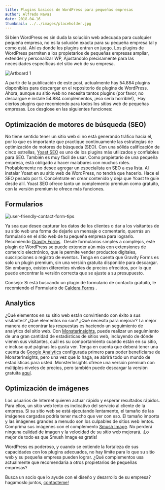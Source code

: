 ```yaml
---
title: Plugins basicos de WordPress para pequeñas empresas
author: Alfredo Navas
date: 2018-04-16
thumbnail: ../../images/placeholder.jpg
---
```


Si bien WordPress es sin duda la solución web adecuada para cualquier pequeña empresa, no es la solución exacta para su pequeña empresa tal y como está. Ahí es donde los plugins entran en juego. Los plugins de WordPress permiten a los propietarios de pequeñas empresas ampliar, extender y personalizar WP, Ajustandolo precisamente para las necesidades específicas del sitio web de su empresa.

![Artboard 1](https://www.elpuas.com/wp-content/uploads/2018/04/Artboard-1.png)

A partir de la publicación de este post, actualmente hay 54.884 plugins disponibles para descargar en el repositorio de plugins de WordPress. Ahora, aunque su sitio web no necesita tantos plugins (por favor, no descargue e instale 54.884 complementos, ¡eso sería horrible!),  Hay ciertos plugins que recomiendo para todos los sitios web de pequeñas empresas. Los desglose en las siguientes funciones:

## Optimización de motores de búsqueda (SEO)

No tiene sentido tener un sitio web si no está generando tráfico hacia él, por lo que es importante que practique continuamente las estrategias de optimización de motores de búsqueda (SEO). Con una sólida calificación de cinco estrellas, [Yoast SEO](https://wordpress.org/plugins/wordpress-seo/) es uno de los plugins más utilizados y confiables para SEO. También es muy fácil de usar. Como propietario de una pequeña empresa, está obligado a hacer malabares con muchos roles. Probablemente no desee agregar un especialista en SEO a esa lista. Al instalar Yoast en su sitio web de WordPress, no tendrá que hacerlo. Hace el SEO pesado por ti. Concéntrate en crear contenido y deja que Yoast te guíe desde allí. Yoast SEO ofrece tanto un complemento premium como gratuito, con la versión premium te ofrece más funciones.

## Formularios

![user-friendly-contact-form-tips](https://www.elpuas.com/wp-content/uploads/2018/04/user-friendly-contact-form-tips.jpg)

Ya sea que desee capturar los datos de los clientes o dar a los visitantes de su sitio web una forma de dejarle un mensaje o comentario, querrás un formulario en el sitio web de tu pequeña empresa para lograrlo. Recomiendo [Gravity Forms](https://www.gravityforms.com/).  Desde formularios simples a complejos, este plugin de WordPress se puede extender aún más con extensiones de comercio electrónico, que le permite vender productos digitales, suscripciones o registro de eventos. Tenga en cuenta que Gravity Forms es solo un plugin premium, sin una versión gratuita disponible para descargar. Sin embargo, existen diferentes niveles de precios ofrecidos, por lo que puede encontrar la versión correcta que se ajuste a su presupuesto.

Consejo: Si está buscando un plugin de formulario de contacto gratuito, le recomiendo el Formulario de [Caldera Forms](https://wordpress.org/plugins/caldera-forms/) .

## Analytics

¿Qué elementos en su sitio web están convirtiendo con éxito a sus visitantes? ¿Qué elementos no son? ¿Qué necesita para mejorar? La mejor manera de encontrar las respuestas es haciendo un seguimiento de analytics del sitio web. Con [MonsterInsights](https://www.monsterinsights.com/), puede realizar un seguimiento de una gran cantidad de estadísticas de sitios web, incluyendo de dónde vienen sus visitantes, cuál es su comportamiento cuando están en su sitio, e incluso qué páginas les gusta ver. Tenga en cuenta que deberá tener una cuenta de [Google Analytics](https://analytics.google.com/) configurada primero para poder beneficiarse de MonsterInsights, pero una vez que lo haga, se abrirá todo un mundo de estadísticas para usted. MonsterInsights ofrece una versión premium con múltiples niveles de precios, pero también puede descargar la versión gratuita [aquí](https://wordpress.org/plugins/google-analytics-for-wordpress/).

## Optimización de imágenes

Los usuarios de Internet quieren actuar rápido y esperar resultados rápidos. Para ellos, un sitio web lento es indicativo del servicio al cliente de la empresa. Si su sitio web se está ejecutando lentamente, el tamaño de las imágenes cargadas podría tener mucho que ver con eso. El tamaño importa y las imágenes grandes a menudo son los culpables de sitios web lentos. Comprima sus imágenes con el complemento [Smush Image](https://wordpress.org/plugins/wp-smushit/). No perderá ninguna calidad de imagen y la velocidad de su sitio web mejorará. ¡Lo mejor de todo es que Smush Image es gratis!

WordPress es poderoso, y cuando se extiende la fortaleza de sus capacidades con los plugins adecuados, no hay límite para lo que su sitio web y su pequeña empresa pueden lograr. ¿Qué complementos usa actualmente que recomendaría a otros propietarios de pequeñas empresas?

Busca un socio que lo ayude con el diseño y desarrollo de su empresa? hagamoslo juntos, [contacteme!](https://www.elpuas.com/contact/)
